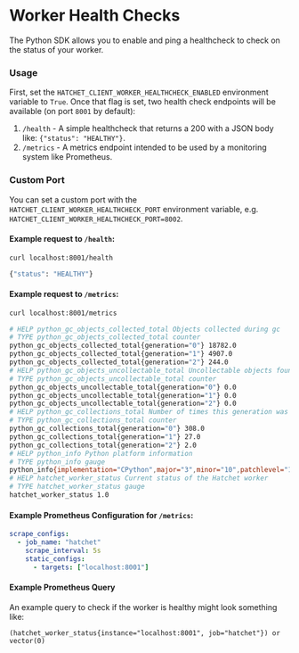 # Worker Health Checks

The Python SDK allows you to enable and ping a healthcheck to check on the status of your worker.

### Usage

First, set the `HATCHET_CLIENT_WORKER_HEALTHCHECK_ENABLED` environment variable to `True`. Once that flag is set, two health check endpoints will be available (on port `8001` by default):

1. `/health` - A simple healthcheck that returns a 200 with a JSON body like: `{"status": "HEALTHY"}`.
2. `/metrics` - A metrics endpoint intended to be used by a monitoring system like Prometheus.

### Custom Port

You can set a custom port with the `HATCHET_CLIENT_WORKER_HEALTHCHECK_PORT` environment variable, e.g. `HATCHET_CLIENT_WORKER_HEALTHCHECK_PORT=8002`.

#### Example request to `/health`:

```bash
curl localhost:8001/health

{"status": "HEALTHY"}
```

#### Example request to `/metrics`:

```bash
curl localhost:8001/metrics

# HELP python_gc_objects_collected_total Objects collected during gc
# TYPE python_gc_objects_collected_total counter
python_gc_objects_collected_total{generation="0"} 18782.0
python_gc_objects_collected_total{generation="1"} 4907.0
python_gc_objects_collected_total{generation="2"} 244.0
# HELP python_gc_objects_uncollectable_total Uncollectable objects found during GC
# TYPE python_gc_objects_uncollectable_total counter
python_gc_objects_uncollectable_total{generation="0"} 0.0
python_gc_objects_uncollectable_total{generation="1"} 0.0
python_gc_objects_uncollectable_total{generation="2"} 0.0
# HELP python_gc_collections_total Number of times this generation was collected
# TYPE python_gc_collections_total counter
python_gc_collections_total{generation="0"} 308.0
python_gc_collections_total{generation="1"} 27.0
python_gc_collections_total{generation="2"} 2.0
# HELP python_info Python platform information
# TYPE python_info gauge
python_info{implementation="CPython",major="3",minor="10",patchlevel="15",version="3.10.15"} 1.0
# HELP hatchet_worker_status Current status of the Hatchet worker
# TYPE hatchet_worker_status gauge
hatchet_worker_status 1.0
```

#### Example Prometheus Configuration for `/metrics`:

```yaml
scrape_configs:
  - job_name: "hatchet"
    scrape_interval: 5s
    static_configs:
      - targets: ["localhost:8001"]
```

#### Example Prometheus Query

An example query to check if the worker is healthy might look something like:

```
(hatchet_worker_status{instance="localhost:8001", job="hatchet"}) or vector(0)
```
